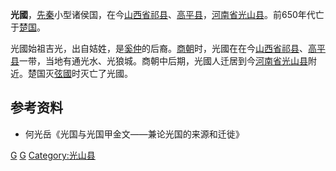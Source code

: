 {{周代诸侯国
|国名=光國
|国君姓氏=姞姓（一说己姓）
|爵位=
|国都=今[[山西省|山西省]][[祁县|祁县]]、[[高平县|高平县]]，[[河南省|河南省]][[光山县|光山县]]
|分封者=
|始祖=吉光
|建国年=
|灭亡年=
|灭亡原因=亡于[[楚国|楚国]]
|史书记载=
}}
'''光國'''，[[先秦|先秦]]小型诸侯国，在今[[山西省|山西省]][[祁县|祁县]]、[[高平县|高平县]]，[[河南省|河南省]][[光山县|光山县]]。前650年代亡于[[楚国|楚国]]。

光國始祖吉光，出自姞姓，是[[奚仲|奚仲]]的后裔。[[商朝|商朝]]时，光國在在今[[山西省|山西省]][[祁县|祁县]]、[[高平县|高平县]]一带，当地有通光水、光狼城。商朝中后期，光國人迁居到今[[河南省|河南省]][[光山县|光山县]]附近。楚国灭[[弦國|弦國]]时灭亡了光國。
==参考资料==
* 何光岳《光国与光国甲金文——兼论光国的来源和迁徙》
{{周代諸侯列國}}
{{河南省先秦列国}}

[[Category:周代诸侯国|G]]
[[Category:春秋时期的国家|G]]
[[Category:光山县|Category:光山县]]